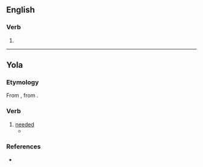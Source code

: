 ==English==

===Verb===
{{head|en|verb form}}

# {{en-archaic third-person singular of|need}}

----

==Yola==

===Etymology===
From {{inh|yol|enm|neden}}, from {{inh|yol|ang|nēodian}}.

===Verb===
{{head|yol|verb form}}

# [[needed]]
#* {{quote-book|yol|year=1867|line=23|title=CONGRATULATORY ADDRESS IN THE DIALECT OF FORTH AND BARGY|passage=proo'th, y'at wee alane '''needeth''' ye giftes o'generale rights,|translation=proves that we alone stood in '''need''' of the enjoyment of common privileges,}}

===References===
* {{R:Poole 1867|page=114}}